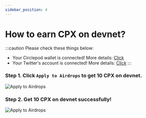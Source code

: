 ```yaml
---
sidebar_position: 4
---
```


# How to earn CPX on devnet?
:::caution Please check these things below:
- Your Circlepod wallet is connected! More details: [Click](/docs/wallet/connect-wallet)
- Your Twitter's account is connected! More details: [Click](/docs/wallet/connect-twitter)
:::

### Step 1. Click `Apply to Airdrops` to get 10 CPX on devnet.
![Apply to Airdrops](/img/event/airdrop/apply-airdrop.png)

### Step 2. Get 10 CPX on devnet successfully!
![Apply to Airdrops](/img/event/airdrop/get-cpx-successfully.png)
